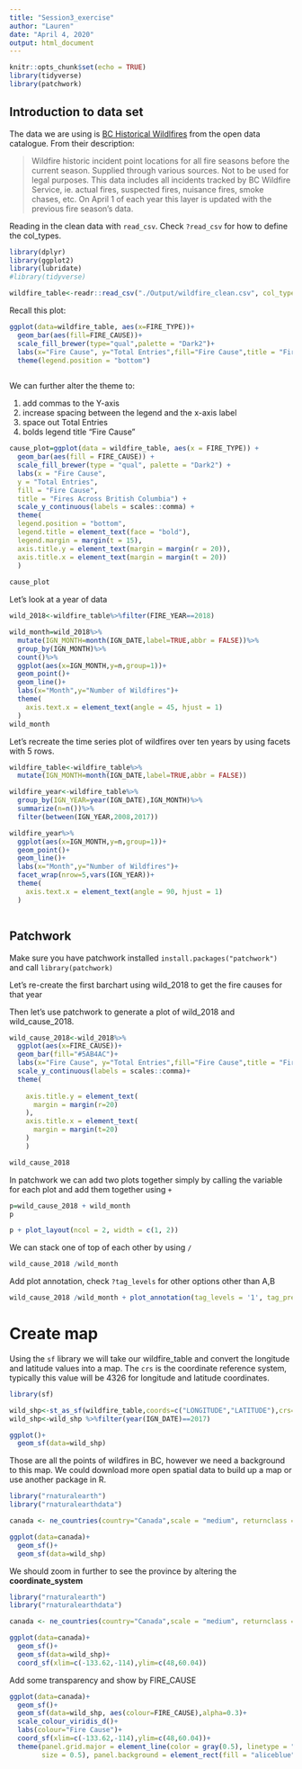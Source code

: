 ```yaml
---
title: "Session3_exercise"
author: "Lauren"
date: "April 4, 2020"
output: html_document
---
```


```r
knitr::opts_chunk$set(echo = TRUE)
library(tidyverse)
library(patchwork)
```


## Introduction to data set

The data we are using is [BC Historical Wildlfires](https://catalogue.data.gov.bc.ca/dataset/fire-incident-locations-historical) from the open data catalogue.
From their description:

>Wildfire historic incident point locations for all fire seasons before the current season. Supplied through various sources. Not to be used for legal purposes. This data includes all incidents tracked by BC Wildfire Service, ie. actual fires, suspected fires, nuisance fires, smoke chases, etc. On April 1 of each year this layer is updated with the previous fire season's data.

Reading in the clean data with `read_csv`. Check `?read_csv` for how to define the col_types.

```r
library(dplyr)
library(ggplot2)
library(lubridate)
#library(tidyverse)

wildfire_table<-readr::read_csv("./Output/wildfire_clean.csv", col_types=list("c","n","c","c","c","n","n","n","c","c","n","n","n","c","c","n"))
```

Recall this plot:

```r
ggplot(data=wildfire_table, aes(x=FIRE_TYPE))+
  geom_bar(aes(fill=FIRE_CAUSE))+
  scale_fill_brewer(type="qual",palette = "Dark2")+
  labs(x="Fire Cause", y="Total Entries",fill="Fire Cause",title = "Fires Across British Columbia")+
  theme(legend.position = "bottom")
  


```

We can further alter the theme to:

1. add commas to the Y-axis
2. increase spacing between the legend and the x-axis label
3. space out Total Entries 
4. bolds legend title "Fire Cause"


```r
cause_plot=ggplot(data = wildfire_table, aes(x = FIRE_TYPE)) +
  geom_bar(aes(fill = FIRE_CAUSE)) +
  scale_fill_brewer(type = "qual", palette = "Dark2") +
  labs(x = "Fire Cause",
  y = "Total Entries",
  fill = "Fire Cause",
  title = "Fires Across British Columbia") +
  scale_y_continuous(labels = scales::comma) +
  theme(
  legend.position = "bottom",
  legend.title = element_text(face = "bold"),
  legend.margin = margin(t = 15),
  axis.title.y = element_text(margin = margin(r = 20)),
  axis.title.x = element_text(margin = margin(t = 20))
  )
  
cause_plot

```



Let's look at a year of data

```r
wild_2018<-wildfire_table%>%filter(FIRE_YEAR==2018)

wild_month=wild_2018%>%
  mutate(IGN_MONTH=month(IGN_DATE,label=TRUE,abbr = FALSE))%>%
  group_by(IGN_MONTH)%>%
  count()%>%
  ggplot(aes(x=IGN_MONTH,y=n,group=1))+
  geom_point()+
  geom_line()+
  labs(x="Month",y="Number of Wildfires")+
  theme(
    axis.text.x = element_text(angle = 45, hjust = 1)
  )
wild_month
```


Let's recreate the time series plot of wildfires over ten years by using facets with 5 rows.

```r

wildfire_table<-wildfire_table%>%
  mutate(IGN_MONTH=month(IGN_DATE,label=TRUE,abbr = FALSE))

wildfire_year<-wildfire_table%>%
  group_by(IGN_YEAR=year(IGN_DATE),IGN_MONTH)%>%
  summarize(n=n())%>%
  filter(between(IGN_YEAR,2008,2017))

wildfire_year%>%
  ggplot(aes(x=IGN_MONTH,y=n,group=1))+
  geom_point()+
  geom_line()+
  labs(x="Month",y="Number of Wildfires")+
  facet_wrap(nrow=5,vars(IGN_YEAR))+
  theme(
    axis.text.x = element_text(angle = 90, hjust = 1)
  )



```


## Patchwork

Make sure you have patchwork installed `install.packages("patchwork")` and call `library(patchwork)`

Let's re-create the first barchart using wild_2018 to get the fire causes for that year

Then let's use patchwork to generate a plot of wild_2018 and wild_cause_2018.

```r

wild_cause_2018<-wild_2018%>%
  ggplot(aes(x=FIRE_CAUSE))+
  geom_bar(fill="#5AB4AC")+
  labs(x="Fire Cause", y="Total Entries",fill="Fire Cause",title = "Fires Across British Columbia in 2018")+
  scale_y_continuous(labels = scales::comma)+
  theme(
  
    axis.title.y = element_text(
      margin = margin(r=20)
    ),
    axis.title.x = element_text(
      margin = margin(t=20)
    )
    )

wild_cause_2018

```

In patchwork we can add two plots together simply by calling the variable for each plot and add them together using `+`

```r

p=wild_cause_2018 + wild_month
p

p + plot_layout(ncol = 2, width = c(1, 2))

```

We can stack one of top of each other by using `/`

```r

wild_cause_2018 /wild_month

```

Add plot annotation, check `?tag_levels` for other options other than A,B

```r

wild_cause_2018 /wild_month + plot_annotation(tag_levels = '1', tag_prefix = "Figure ")

```



# Create map

Using the `sf` library we will take our wildfire_table and convert the longitude and latitude values into a map. The `crs` is the coordinate reference system, typically this value will be 4326 for longitude and latitude coordinates.

```r
library(sf)

wild_shp<-st_as_sf(wildfire_table,coords=c("LONGITUDE","LATITUDE"),crs=4326)
wild_shp<-wild_shp %>%filter(year(IGN_DATE)==2017)

```


```r

ggplot()+
  geom_sf(data=wild_shp)
```

Those are all the points of wildfires in BC, however we need a background to this map.
We could download more open spatial data to build up a map or use another package in R.

```r
library("rnaturalearth")
library("rnaturalearthdata")

canada <- ne_countries(country="Canada",scale = "medium", returnclass = "sf")

ggplot(data=canada)+
  geom_sf()+
  geom_sf(data=wild_shp)
```

We should zoom in further to see the province by altering the **coordinate_system**

```r

library("rnaturalearth")
library("rnaturalearthdata")

canada <- ne_countries(country="Canada",scale = "medium", returnclass = "sf")

ggplot(data=canada)+
  geom_sf()+
  geom_sf(data=wild_shp)+
  coord_sf(xlim=c(-133.62,-114),ylim=c(48,60.04))
```


Add some transparency and show by FIRE_CAUSE
```r
ggplot(data=canada)+
  geom_sf()+
  geom_sf(data=wild_shp, aes(colour=FIRE_CAUSE),alpha=0.3)+
  scale_colour_viridis_d()+
  labs(colour="Fire Cause")+
  coord_sf(xlim=c(-133.62,-114),ylim=c(48,60.04))+
  theme(panel.grid.major = element_line(color = gray(0.5), linetype = "dashed", 
        size = 0.5), panel.background = element_rect(fill = "aliceblue"))

```

